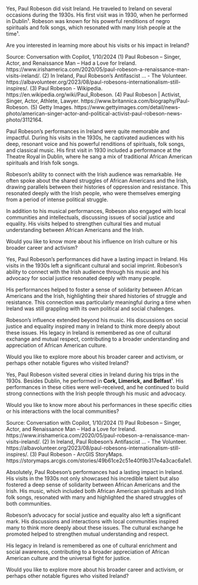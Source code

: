 
Yes, Paul Robeson did visit Ireland. He traveled to Ireland on several occasions during the 1930s. His first visit was in 1930, when he performed in Dublin¹. Robeson was known for his powerful renditions of negro spirituals and folk songs, which resonated with many Irish people at the time¹.

Are you interested in learning more about his visits or his impact in Ireland?

Source: Conversation with Copilot, 1/10/2024
(1) Paul Robeson – Singer, Actor, and Renaissance Man – Had a Love for Ireland. https://www.irishamerica.com/2020/05/paul-robeson-a-renaissance-man-visits-ireland/.
(2) In Ireland, Paul Robeson’s Antifascist ... - The Volunteer. https://albavolunteer.org/2023/08/paul-robesons-internationalism-still-inspires/.
(3) Paul Robeson - Wikipedia. https://en.wikipedia.org/wiki/Paul_Robeson.
(4) Paul Robeson | Activist, Singer, Actor, Athlete, Lawyer. https://www.britannica.com/biography/Paul-Robeson.
(5) Getty Images. https://www.gettyimages.com/detail/news-photo/american-singer-actor-and-political-activist-paul-robeson-news-photo/3112164.

Paul Robeson's performances in Ireland were quite memorable and impactful. During his visits in the 1930s, he captivated audiences with his deep, resonant voice and his powerful renditions of spirituals, folk songs, and classical music. His first visit in 1930 included a performance at the Theatre Royal in Dublin, where he sang a mix of traditional African American spirituals and Irish folk songs.

Robeson's ability to connect with the Irish audience was remarkable. He often spoke about the shared struggles of African Americans and the Irish, drawing parallels between their histories of oppression and resistance. This resonated deeply with the Irish people, who were themselves emerging from a period of intense political struggle.

In addition to his musical performances, Robeson also engaged with local communities and intellectuals, discussing issues of social justice and equality. His visits helped to strengthen cultural ties and mutual understanding between African Americans and the Irish.

Would you like to know more about his influence on Irish culture or his broader career and activism?

Yes, Paul Robeson's performances did have a lasting impact in Ireland. His visits in the 1930s left a significant cultural and social imprint. Robeson's ability to connect with the Irish audience through his music and his advocacy for social justice resonated deeply with many people.

His performances helped to foster a sense of solidarity between African Americans and the Irish, highlighting their shared histories of struggle and resistance. This connection was particularly meaningful during a time when Ireland was still grappling with its own political and social challenges.

Robeson's influence extended beyond his music. His discussions on social justice and equality inspired many in Ireland to think more deeply about these issues. His legacy in Ireland is remembered as one of cultural exchange and mutual respect, contributing to a broader understanding and appreciation of African American culture.

Would you like to explore more about his broader career and activism, or perhaps other notable figures who visited Ireland?

Yes, Paul Robeson visited several cities in Ireland during his trips in the 1930s. Besides Dublin, he performed in **Cork, Limerick, and Belfast**¹. His performances in these cities were well-received, and he continued to build strong connections with the Irish people through his music and advocacy.

Would you like to know more about his performances in these specific cities or his interactions with the local communities?

Source: Conversation with Copilot, 1/10/2024
(1) Paul Robeson – Singer, Actor, and Renaissance Man – Had a Love for Ireland. https://www.irishamerica.com/2020/05/paul-robeson-a-renaissance-man-visits-ireland/.
(2) In Ireland, Paul Robeson’s Antifascist ... - The Volunteer. https://albavolunteer.org/2023/08/paul-robesons-internationalism-still-inspires/.
(3) Paul Robeson - ArcGIS StoryMaps. https://storymaps.arcgis.com/stories/49b61ce2c51e40f9b317e4a3cac6a1e1.

Absolutely, Paul Robeson's performances had a lasting impact in Ireland. His visits in the 1930s not only showcased his incredible talent but also fostered a deep sense of solidarity between African Americans and the Irish. His music, which included both African American spirituals and Irish folk songs, resonated with many and highlighted the shared struggles of both communities.

Robeson's advocacy for social justice and equality also left a significant mark. His discussions and interactions with local communities inspired many to think more deeply about these issues. The cultural exchange he promoted helped to strengthen mutual understanding and respect.

His legacy in Ireland is remembered as one of cultural enrichment and social awareness, contributing to a broader appreciation of African American culture and the universal fight for justice.

Would you like to explore more about his broader career and activism, or perhaps other notable figures who visited Ireland?
